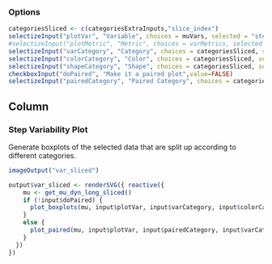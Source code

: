### Options

```r
categoriesSliced <- c(categoriesExtraInputs,"slice_index")
selectizeInput("plotVar", "Variable", choices = muVars, selected = "stepWidths.sd", multiple = FALSE)
#selectizeInput("plotMetric", "Metric", choices = varMetrics, selected = varMetrics[1], multiple = FALSE)
selectizeInput("varCategory", "Category", choices = categoriesSliced, selected = "VFD", multiple = TRUE)
selectizeInput("colorCategory", "Color", choices = categoriesSliced, selected = "None", multiple = FALSE)
selectizeInput("shapeCategory", "Shape", choices = categoriesSliced, selected = "None", multiple = FALSE)
checkboxInput("doPaired", "Make it a paired plot",value=FALSE)
selectizeInput("pairedCategory", "Paired Category", choices = categoriesSliced, selected = "None", multiple = FALSE)
```

Column
--------------------------------------------

### Step Variability Plot  {data-height=2500}
Generate boxplots of the selected data that are split up according to different categories.
```r
imageOutput("var_sliced")
```

```r
output$var_sliced <- renderSVG({ reactive({
    mu <- get_mu_dyn_long_sliced()
    if (!input$doPaired) {
      plot_boxplots(mu, input$plotVar, input$varCategory, input$colorCategory, input$shapeCategory, input$baseSize)
    }
    else {
      plot_paired(mu, input$plotVar, input$pairedCategory, input$varCategory, input$colorCategory, input$shapeCategory, input$baseSize)
    }
  })
})
```